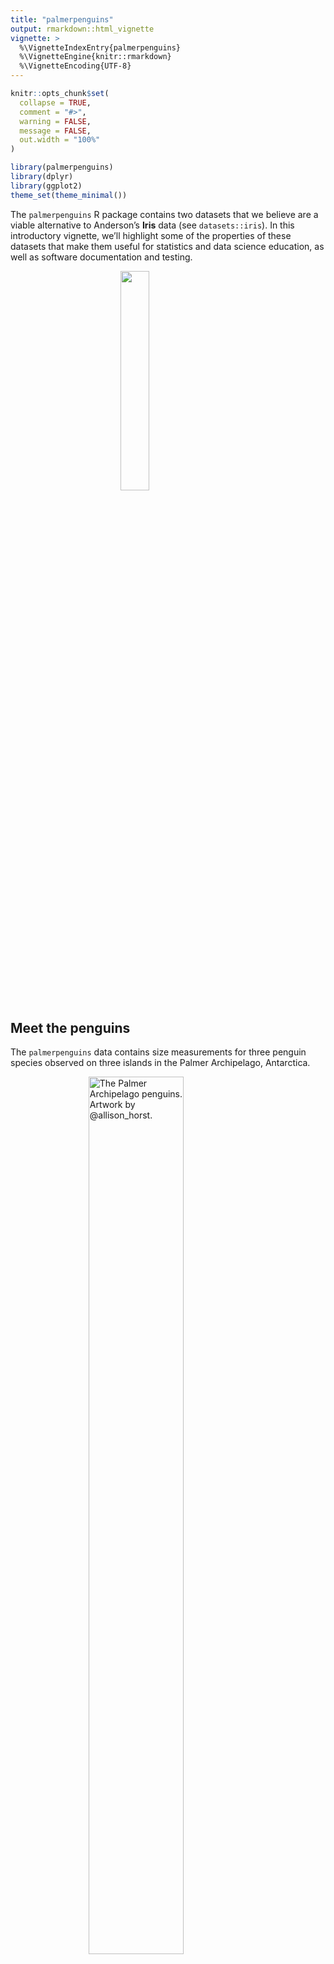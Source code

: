 ```yaml
---
title: "palmerpenguins"
output: rmarkdown::html_vignette
vignette: >
  %\VignetteIndexEntry{palmerpenguins}
  %\VignetteEngine{knitr::rmarkdown}
  %\VignetteEncoding{UTF-8}
---
```


```r
knitr::opts_chunk$set(
  collapse = TRUE,
  comment = "#>",
  warning = FALSE,
  message = FALSE,
  out.width = "100%"
)
```


```r
library(palmerpenguins)
library(dplyr)
library(ggplot2)
theme_set(theme_minimal())
```

The `palmerpenguins` R package contains two datasets that we believe are a viable alternative to Anderson's **Iris** data (see `datasets::iris`). In this introductory vignette, we'll highlight some of the properties of these datasets that make them useful for statistics and data science education, as well as software documentation and testing.


<img src="https://raw.githubusercontent.com/allisonhorst/palmerpenguins/master/man/figures/lter_penguins.png" width=30% style="display:block; margin-left: auto; margin-right: auto;">

## Meet the penguins

The  `palmerpenguins` data contains size measurements for three penguin species observed on three islands in the Palmer Archipelago, Antarctica. 

<figure>
  <img src="https://raw.githubusercontent.com/allisonhorst/palmerpenguins/master/man/figures/palmerpenguins.png" alt="The Palmer Archipelago penguins. Artwork by @allison_horst." width=60% style="display:block; margin-left: auto; margin-right: auto;">
  <figcaption>The Palmer Archipelago penguins. Artwork by @allison_horst.</figcaption>
</figure>

\
**Aside:** That's right, developers -- [Gentoo Linux is named after penguins](https://wiki.gentoo.org/wiki/FAQ)!

These data were collected from 2007 - 2009 by Dr. Kristen Gorman with the [Palmer Station Long Term Ecological Research Program](https://pal.lternet.edu/), part of the [US Long Term Ecological Research Network](https://lternet.edu/). The data were imported directly from the [Environmental Data Initiative](https://environmentaldatainitiative.org/) (EDI) Data Portal, and are available for use by CC0 license ("No Rights Reserved") in accordance with the [Palmer Station Data Policy](https://pal.lternet.edu/data/policies). 

## Installation

<!--You can install the released version of palmerpenguins from [CRAN](https://CRAN.R-project.org) with:

``` r
install.packages("palmerpenguins")
```
-->

You can install the development version from
[GitHub](https://github.com/) with:

```r
# install.packages("remotes")
remotes::install_github("allisonhorst/palmerpenguins")
```

## The **palmerpenguins** package

This package contains two datasets. Here, we'll focus on a curated subset of the raw data in the package named `palmerpenguins::penguins`, which can serve as an out-of-the-box alternative to `datasets::iris`.

The raw data, accessed from the [Environmental Data Initiative](https://environmentaldatainitiative.org/) (see full data citations below), is also available as `palmerpenguins::penguins_raw`.

The curated `palmerpenguins::penguins` dataset contains `r ncol(penguins)` variables (n = `r nrow(penguins)` penguins):

-   `species`: a factor denoting the penguin species (Adelie, Chinstrap, or Gentoo)
-   `island`: a factor denoting the island (in Palmer Archipelago, Antarctica) where observed (Biscoe, Dream, or Torgersen)
-   `bill_length_mm`: a number denoting length of the dorsal ridge of penguin bill (millimeters)
-   `bill_depth_mm`: a number denoting the depth of the penguin bill (millimeters)
-   `flipper_length_mm`: an integer denoting penguin flipper length (millimeters)
-   `body_mass_g`: an integer denoting penguin body mass (grams)
-   `sex`: a factor denoting penguin sex (male, female)

```r
glimpse(penguins)
```

The `palmerpenguins::penguins` data contains `r sum(complete.cases(penguins))` complete cases, with `r sum(is.na(penguins))` missing values.

```r
visdat::vis_dat(penguins)
```

```r
ggsave("vignettes/penguin-visdat.png", width = 8)
```

```r
knitr::include_graphics("penguin-visdat.png")
```


## Highlights

We don't want to ruin all the fun exploration, visualization, and potential analyses, so below are just a few examples to get you quickly waddling along with *penguins*. You can check out more in `vignette("examples")`.

```r

```

### Exploring factors

The `penguins` data has three factor variables:

```r
penguins %>%
  dplyr::select(where(is.factor)) %>% 
  glimpse()
```


```r
# Count penguins for each species / island
penguins %>%
  count(species, island, .drop = FALSE)
```

```r
ggplot(penguins, aes(x = island, fill = species)) +
  geom_bar(alpha = 0.8) +
  scale_fill_manual(values = c("darkorange","purple","cyan4"), 
                    guide = FALSE) +
  theme_minimal() +
  facet_wrap(~species, ncol = 1) +
  coord_flip()
```

```r
# Count penguins for each species / sex
penguins %>%
  count(species, sex, .drop = FALSE)
```

```r
ggplot(penguins, aes(x = sex, fill = species)) +
  geom_bar(alpha = 0.8) +
  scale_fill_manual(values = c("darkorange","purple","cyan4"), 
                    guide = FALSE) +
  theme_minimal() +
  facet_wrap(~species, ncol = 1) +
  coord_flip()
```


### Exploring scatterplots

The `penguins` data also has four continuous variables, making six unique scatterplots possible! 

```r
penguins %>%
  dplyr::select(where(is.numeric)) %>% 
  glimpse()
```


```r
# Scatterplot example 1: penguin flipper length versus body mass
ggplot(data = penguins, aes(x = flipper_length_mm, y = body_mass_g)) +
  geom_point(aes(color = species, 
                 shape = species),
             size = 2) +
  scale_color_manual(values = c("darkorange","darkorchid","cyan4")) 

# Scatterplot example 2: penguin bill length versus bill depth
ggplot(data = penguins, aes(x = bill_length_mm, y = bill_depth_mm)) +
  geom_point(aes(color = species, 
                 shape = species),
             size = 2)  +
  scale_color_manual(values = c("darkorange","darkorchid","cyan4"))
```


You can add color and/or shape aesthetics in `ggplot2` to layer in factor levels like we did above. With three factor variables to work with, you can add another factor layer with facets, like the plot below.

```r
ggplot(penguins, aes(x = flipper_length_mm,
                     y = body_mass_g)) +
  geom_point(aes(color = sex)) +
  scale_color_manual(values = c("darkorange","cyan4"), 
                     na.translate = FALSE) +
  facet_wrap(~species)
```


### Exploring correlations

Also see `vignette("pca")` for an example principal component analysis.

```r
penguins %>%
  select(species, where(is.numeric)) %>% 
  GGally::ggpairs(aes(color = species)) +
  scale_colour_manual(values = c("darkorange","purple","cyan4")) +
  scale_fill_manual(values = c("darkorange","purple","cyan4"))
```

```r
ggsave("vignettes/penguin-ggpairs.png", width = 8)
```

```r
knitr::include_graphics("penguin-ggpairs.png")
```


### Exploring distributions

```r
# Jitter plot example: bill length by species
ggplot(data = penguins, aes(x = species, y = bill_length_mm)) +
  geom_jitter(aes(color = species),
              width = 0.1, 
              alpha = 0.7,
              show.legend = FALSE) +
  scale_color_manual(values = c("darkorange","darkorchid","cyan4"))

# Histogram example: flipper length by species
ggplot(data = penguins, aes(x = flipper_length_mm)) +
  geom_histogram(aes(fill = species), alpha = 0.5, position = "identity") +
  scale_fill_manual(values = c("darkorange","darkorchid","cyan4"))
```


### More

See more examples in:

+ `vignette("examples")`, 
+ `vignette("pca")`, and 
+ `vignette("user_contributions")`

Or contribute your own!

## Citation & data access

Data are from:

```r
citation("palmerpenguins")
```

The original article can be accessed here:

<https://doi.org/10.1371/journal.pone.0090081>


And the data can be accessed directly via the [Environmental Data Initiative](https://environmentaldatainitiative.org/):

**Adélie penguins:**

-   Palmer Station Antarctica LTER and K. Gorman, 2020. Structural size measurements and isotopic signatures of foraging among adult male and female Adélie penguins (*Pygoscelis adeliae*) nesting along the Palmer Archipelago near Palmer Station, 2007-2009 ver 5. Environmental Data Initiative. <https://doi.org/10.6073/pasta/98b16d7d563f265cb52372c8ca99e60f> (Accessed 2020-06-08).

**Gentoo penguins:**

-   Palmer Station Antarctica LTER and K. Gorman, 2020. Structural size measurements and isotopic signatures of foraging among adult male and female Gentoo penguin (*Pygoscelis papua*) nesting along the Palmer Archipelago near Palmer Station, 2007-2009 ver 5. Environmental Data Initiative. <https://doi.org/10.6073/pasta/7fca67fb28d56ee2ffa3d9370ebda689> (Accessed 2020-06-08).

**Chinstrap penguins:**

-   Palmer Station Antarctica LTER and K. Gorman, 2020. Structural size measurements and isotopic signatures of foraging among adult male and female Chinstrap penguin (*Pygoscelis antarcticus*) nesting along the Palmer Archipelago near Palmer Station, 2007-2009 ver 6. Environmental Data Initiative. <https://doi.org/10.6073/pasta/c14dfcfada8ea13a17536e73eb6fbe9e> (Accessed 2020-06-08).

Have fun with the Palmer Archipelago penguins!




